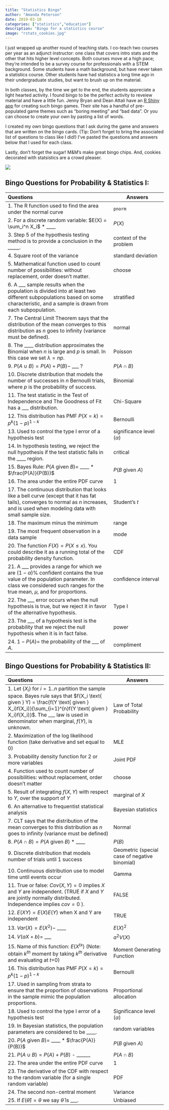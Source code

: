 ```yaml
---
title: "Statistics Bingo"
author: "Amanda Peterson"
date: 2019-03-10
categories: ["statistics","education"]
description: "Bingo for a statistics course"
image: "rstats_cookies.jpg"
---
```


I just wrapped up another round of teaching stats. I co-teach two courses per year as an adjunct instructor: one class that covers intro stats and the other that hits higher level concepts. Both courses move at a high pace; they're intended to be a survey course for professionals with a STEM background. Some students have a math background, but have never taken a statistics course. Other students have had statistics a long time ago in their undergraduate studies, but want to brush up on the material.

In both classes, by the time we get to the end, the students appreciate a light hearted activity. I found bingo to be the perfect activity to reveiew material and have a little fun. Jenny Bryan and Dean Attali have an [R Shiny app](https://daattali.com/shiny/bingo/) for creating such bingo games. Their site has a handful of pre-populated game themes such as "boring meeting" and "bad data". Or you can choose to create your own by pasting a list of words.

I created my own bingo questions that I ask during the game and answers that are written on the bingo cards. (Tip: Don't forget to bring the associated list of questions to class like I did!) I've pasted the questions and answers below that I used for each class.

Lastly, don't forget the sugar! M&M's make great bingo chips. And, cookies decorated with statsistics are a crowd pleaser.

![](rstats_cookies.jpg){fig-alt="cookies" fig-align="center"}

## Bingo Questions for Probability & Statistics I:

| Questions                                                                                                                                                                                                      | Answers                       |
|:-----------------------------------------------|------------------------|
| 1\. The R function used to find the area under the normal curve                                                                                                                                                | `pnorm`                       |
| 2\. For a discrete random variable: $E(X) = \sum_i^n X_i$ \* \_\_\_\_                                                                                                                                          | $P(X)$                        |
| 3\. Step 5 of the hypothesis testing method is to provide a conclusion in the \_\_\_\_\_.                                                                                                                      | context of the problem        |
| 4\. Square root of the variance                                                                                                                                                                                | standard deviation            |
| 5\. Mathematical function used to count number of possibilities: without replacement, order doesn't matter.                                                                                                    | choose                        |
| 6\. A \_\_\_ sample results when the population is divided into at least two different subpopulations based on some characteristic, and a sample is drawn from each subpopulation.                             | stratified                    |
| 7\. The Central Limit Theorem says that the distribution of the mean converges to this distribution as $n$ goes to infinity (variance must be defined).                                                        | normal                        |
| 8\. The \_\_\_\_ distribution approximates the Binomial when $n$ is large and $p$ is small. In this case we set $\lambda=np$.                                                                                  | Poisson                       |
| 9\. $P(A \cup B) = P(A) + P(B) -$ \_\_\_ ?                                                                                                                                                                     | $P(A \cap B)$                 |
| 10\. Discrete distribution that models the number of successes in $n$ Bernoulli trials, where $p$ is the probability of success.                                                                               | Binomial                      |
| 11\. The test statistic in the Test of Independence and The Goodness of Fit has a \_\_\_ distribution.                                                                                                         | Chi-Square                    |
| 12\. This distribution has PMF $P(X=k) = p^k(1-p)^{1-k}$                                                                                                                                                       | Bernoulli                     |
| 13\. Used to control the type I error of a hypothesis test                                                                                                                                                     | significance level ($\alpha$) |
| 14\. In hypothesis testing, we reject the null hypothesis if the test statistic falls in the \_\_\_\_ region.                                                                                                  | critical                      |
| 15\. Bayes Rule: $P(A \text{ given } B) =$ \_\_\_\_ \* $\frac{P(A)}{P(B)}$                                                                                                                                     | $P(B \text{ given } A)$       |
| 16\. The area under the entire PDF curve                                                                                                                                                                       | 1                             |
| 17\. The continuous distribution that looks like a bell curve (except that it has fat tails), converges to normal as $n$ increases, and is used when modeling data with small sample size.                     | Student's $t$                 |
| 18\. The maximum minus the minimum                                                                                                                                                                             | range                         |
| 19\. The most frequent observation in a data sample                                                                                                                                                            | mode                          |
| 20\. The function $F(X) = P(X \le x)$. You could describe it as a running total of the probability density function.                                                                                           | CDF                           |
| 21\. A \_\_\_ provides a range for which we are $(1-\alpha)$% confident contains the true value of the population parameter. In class we considered such ranges for the true mean, $\mu$, and for proportions. | confidence interval           |
| 22\. The \_\_\_ error occurs when the null hypothesis is true, but we reject it in favor of the alternative hypothesis.                                                                                        | Type I                        |
| 23\. The \_\_\_ of a hypothesis test is the probability that we reject the null hypothesis when it is in fact false.                                                                                           | power                         |
| 24\. $1 - P(A) =$ the probability of the \_\_\_ of $A$.                                                                                                                                                        | compliment                    |

## Bingo Questions for Probability & Statistics II:

| Questions                                                                                                                                                                                                                                                             | Answers                                       |
|:-----------------------------------------------|------------------------|
| 1\. Let {$X_i$} for $i=1..n$ partition the sample space. Bayes rule says that $f(X_i \text{ given } Y) = \frac{f(Y \text{ given } X_i)f(X_i)}{\sum_{i=1}^{n}f(Y \text{ given } X_i)f(X_i)}$. The \_\_\_ law is used in denominator when marginal, $f(Y)$, is unknown. | Law of Total Probability                      |
| 2\. Maximization of the log likelihood function (take derivative and set equal to 0)                                                                                                                                                                                  | MLE                                           |
| 3\. Probability density function for 2 or more variables                                                                                                                                                                                                              | Joint PDF                                     |
| 4\. Function used to count number of possibilities: without replacement, order doesn't matter                                                                                                                                                                         | choose                                        |
| 5\. Result of integrating $f(X,Y)$ with respect to $Y$, over the support of $Y$                                                                                                                                                                                       | marginal of $X$                               |
| 6\. An alternative to frequentist statistical analysis                                                                                                                                                                                                                | Bayesian statistics                           |
| 7\. CLT says that the distribution of the mean converges to this distribution as $n$ goes to infinity (variance must be defined)                                                                                                                                      | Normal                                        |
| 8\. $P(A \cap B) = P(A \text{ given } B)$ \* \_\_\_\_                                                                                                                                                                                                                 | $P(B)$                                        |
| 9\. Discrete distribution that models number of trials until 1 success                                                                                                                                                                                                | Geometric (special case of negative binomial) |
| 10\. Continuous distribution use to model time until events occur                                                                                                                                                                                                     | Gamma                                         |
| 11\. True or false: $Cov(X,Y)=0$ implies $X$ and $Y$ are independent. (TRUE if $X$ and $Y$ are jointly normally distributed. Independence implies $cov=0$ ).                                                                                                          | FALSE                                         |
| 12\. $E(XY) = E(X)E(Y)$ when X and Y are independent                                                                                                                                                                                                                  | TRUE                                          |
| 13\. $Var(X) = E(X^2) -$ \_\_\_\_                                                                                                                                                                                                                                     | $E(X)^2$                                      |
| 14\. $V(aX+b) =$ \_\_\_                                                                                                                                                                                                                                               | $a^2V(X)$                                     |
| 15\. Name of this function: $E(X^{tx})$ (Note: obtain $k^{th}$ moment by taking $k^{th}$ derivative and evaluating at $t$=0)                                                                                                                                          | Moment Generating Function                    |
| 16\. This distribution has PMF $P(X=k)= p^k(1-p)^{1-k}$                                                                                                                                                                                                               | Bernoulli                                     |
| 17\. Used in sampling from strata to ensure that the proportion of observations in the sample mimic the population proportions.                                                                                                                                       | Proportional allocation                       |
| 18\. Used to control the type I error of a hypothesis test                                                                                                                                                                                                            | Significance level ($\alpha$)                 |
| 19\. In Bayesian statistics, the population parameters are considered to be \_\_\_\_.                                                                                                                                                                                 | random variables                              |
| 20\. $P(A \text{ given } B) =$ \_\_\_\_ \* $\frac{P(A)}{P(B)}$                                                                                                                                                                                                        | $P(B \text{ given } A)$                       |
| 21\. $P(A \cup B) = P(A) + P(B)$ - \_\_\_\_\_\_                                                                                                                                                                                                                       | $P(A \cap B)$                                 |
| 22\. The area under the entire PDF curve                                                                                                                                                                                                                              | 1                                             |
| 23\. The derivative of the CDF with respect to the random variable (for a single random variable)                                                                                                                                                                     | PDF                                           |
| 24\. The second non-central moment                                                                                                                                                                                                                                    | Variance                                      |
| 25\. If $E(\hat{\theta}) = \theta$ we say $\hat{\theta}$ is \_\_\_.                                                                                                                                                                                                   | Unbiased                                      |
